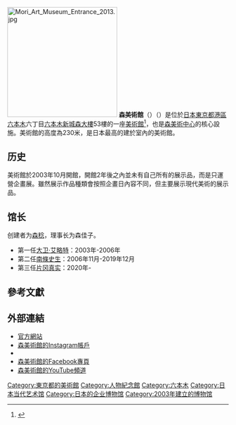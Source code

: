 [[File:Mori_Art_Museum_Entrance_2013.jpg|250px]]
'''森美術館'''（{{lang-ja|もりびじゅつかん}}）（{{lang-en|Mori Art Museum}}）是位於[[日本|日本]][[東京都|東京都]][[港區_(東京都)|港區]][[六本木|六本木]]六丁目[[六本木新城森大樓|六本木新城森大樓]]53樓的一座[[美術館|美術館]]<ref name=sina20140407>{{Cite web |url=http://news.sina.com.tw/article/20140407/12154335.html |title=旅行在東京天際間 你所不知道的高空風景 |date=2014-04-07 |website=新浪網 |deadurl=yes |archiveurl=https://web.archive.org/web/20170216133901/http://news.sina.com.tw/article/20140407/12154335.html |archivedate=2017-02-16 }}</ref>，也是[[森美術中心|森美術中心]]的核心設施。美術館的高度為230米，是日本最高的建於室內的美術館。

==历史==
美術館於2003年10月開館，開館2年後之內並未有自己所有的展示品，而是只運營企畫展。雖然展示作品種類會按照企畫日內容不同，但主要展示現代美術的展示品。

==馆长==
创建者为[[森稔|森稔]]，理事长为森佳子。
*第一任[[大卫·艾略特|大卫·艾略特]]：2003年-2006年
*第二任[[南條史生|南條史生]]：2006年11月-2019年12月
*第三任[[片冈真实|片冈真实]]：2020年-

==參考文獻==
{{Reflist}}

==外部連結==
* [https://web.archive.org/web/20161215222259/http://www.mori.art.museum/cn/ 官方網站]{{Zh icon}}
*[https://instagram.com/moriartmuseum 森美術館的Instagram帳戶] {{Wayback|url=https://instagram.com/moriartmuseum |date=20180923013711 }}
*{{twitter|mori_art_museum|森美術館}}
*[https://www.facebook.com/MoriArtMuseum/ 森美術館的Facebook專頁] {{Wayback|url=https://www.facebook.com/MoriArtMuseum/ |date=20201031092620 }}
*[https://youtube.com/user/moriartmuseum 森美術館的YouTube頻道] {{Wayback|url=https://youtube.com/user/moriartmuseum |date=20210418060829 }}

{{coord|display=title}}
{{normdaten}}
{{DEFAULTSORT:mori}}
[[Category:東京都的美術館|Category:東京都的美術館]]
[[Category:人物紀念館|Category:人物紀念館]]
[[Category:六本木|Category:六本木]]
[[Category:日本当代艺术馆|Category:日本当代艺术馆]]
[[Category:日本的企业博物馆|Category:日本的企业博物馆]]
[[Category:2003年建立的博物馆|Category:2003年建立的博物馆]]